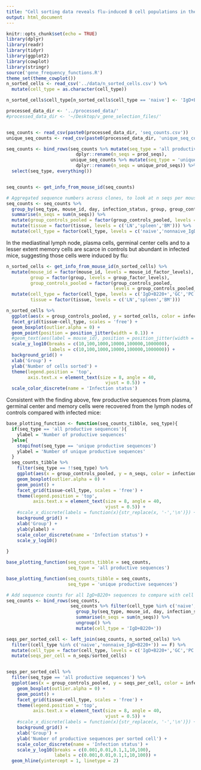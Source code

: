 ```yaml
---
title: "Cell sorting data reveals flu-induced B cell populations in the lymph node"
output: html_document
---
```


```r
knitr::opts_chunk$set(echo = TRUE)
library(dplyr)
library(readr)
library(tidyr)
library(ggplot2)
library(cowplot)
library(stringr)
source('gene_frequency_functions.R')
theme_set(theme_cowplot())
n_sorted_cells <- read_csv('../data/n_sorted_cells.csv') %>%
  mutate(cell_type = as.character(cell_type))

n_sorted_cells$cell_type[n_sorted_cells$cell_type == 'naive'] <- 'IgD+B220+'

processed_data_dir <- '../processed_data/'
#processed_data_dir <- '~/Desktop/v_gene_selection_files/'


seq_counts <- read_csv(paste0(processed_data_dir, 'seq_counts.csv'))
unique_seq_counts <- read_csv(paste0(processed_data_dir, 'unique_seq_counts.csv'))

seq_counts <- bind_rows(seq_counts %>% mutate(seq_type = 'all productive sequences') %>%
                          dplyr::rename(n_seqs = prod_seqs),
                        unique_seq_counts %>% mutate(seq_type = 'unique productive sequences') %>%
                          dplyr::rename(n_seqs = unique_prod_seqs)) %>%
  select(seq_type, everything())


seq_counts <- get_info_from_mouse_id(seq_counts)

# Aggregated sequence numbers across clones, to look at n seqs per mouse / tissue / cell type
seq_counts <- seq_counts %>%
  group_by(seq_type, mouse_id, day, infection_status, group, group_controls_pooled, tissue, cell_type) %>%
  summarise(n_seqs = sum(n_seqs)) %>%
  mutate(group_controls_pooled = factor(group_controls_pooled, levels = group_controls_pooled_factor_levels)) %>%
  mutate(tissue = factor(tissue, levels = c('LN','spleen','BM'))) %>%
  mutate(cell_type = factor(cell_type, levels = c('naive','nonnaive_IgD+B220+', 'GC','PC','mem')))


```



In the mediastinal lymph node, plasma cells, germinal center cells and to a lesser extent memory cells are scarce in controls but abundant in infected mice, suggesting those cells were induced by flu:

```r
n_sorted_cells <- get_info_from_mouse_id(n_sorted_cells) %>%
  mutate(mouse_id = factor(mouse_id, levels = mouse_id_factor_levels),
         group = factor(group, levels = group_factor_levels),
         group_controls_pooled = factor(group_controls_pooled,
                                        levels = group_controls_pooled_factor_levels)) %>%
  mutate(cell_type = factor(cell_type, levels = c('IgD+B220+','GC','PC','mem')),
         tissue = factor(tissue, levels = c('LN','spleen','BM')))

n_sorted_cells %>% 
  ggplot(aes(x = group_controls_pooled, y = sorted_cells, color = infection_status)) +
  facet_grid(tissue~cell_type, scales = 'free') +
  geom_boxplot(outlier.alpha = 0) +
  geom_point(position = position_jitter(width = 0.1)) +
  #geom_text(aes(label = mouse_id), position = position_jitter(width = 0.1)) +
  scale_y_log10(breaks = c(10,100,1000,10000,100000,1000000),
                labels = c(10,100,1000,10000,100000,1000000)) +
  background_grid() +
  xlab('Group') +
  ylab('Number of cells sorted') +
  theme(legend.position = 'top',
        axis.text.x = element_text(size = 8, angle = 40,
                                     vjust = 0.5)) +
  scale_color_discrete(name = 'Infection status')
```


Consistent with the finding above, few productive sequences from plasma, germinal center and memory cells were recovered from the lymph nodes of controls compared with infected mice:

```r
base_plotting_function <- function(seq_counts_tibble, seq_type){
  if(seq_type == 'all productive sequences'){
    ylabel = 'Number of productive sequences'
  }else{
    stopifnot(seq_type == 'unique productive sequences')
    ylabel = 'Number of unique productive sequences'
  }
  seq_counts_tibble %>%
    filter(seq_type == !!seq_type) %>%
    ggplot(aes(x = group_controls_pooled, y = n_seqs, color = infection_status)) +
    geom_boxplot(outlier.alpha = 0) +
    geom_point() +
    facet_grid(tissue~cell_type, scales = 'free') +
    theme(legend.position = 'top',
          axis.text.x = element_text(size = 8, angle = 40,
                                     vjust = 0.5)) +
    #scale_x_discrete(labels = function(x){str_replace(x, '-','\n')}) +
    background_grid() +
    xlab('Group') +
    ylab(ylabel) +
    scale_color_discrete(name = 'Infection status') +
    scale_y_log10()
    
}

base_plotting_function(seq_counts_tibble = seq_counts,
                       seq_type = 'all productive sequences')

base_plotting_function(seq_counts_tibble = seq_counts,
                       seq_type = 'unique productive sequences')

```
```r
# Add sequence counts for all IgD+B220+ sequences to compare with cell sorting data
seq_counts <- bind_rows(seq_counts,
                        seq_counts %>% filter(cell_type %in% c('naive','nonnaive_IgD+B220+')) %>%
                          group_by(seq_type, mouse_id, day, infection_status, group, group_controls_pooled, tissue) %>%
                          summarise(n_seqs = sum(n_seqs)) %>%
                          ungroup() %>%
                          mutate(cell_type = 'IgD+B220+')) 

seqs_per_sorted_cell <- left_join(seq_counts, n_sorted_cells) %>%
  filter((cell_type %in% c('naive','nonnaive_IgD+B220+')) == F) %>%
  mutate(cell_type = factor(cell_type, levels = c('IgD+B220+','GC','PC','mem'))) %>%
  mutate(seqs_per_cell = n_seqs/sorted_cells)


seqs_per_sorted_cell %>% 
  filter(seq_type == 'all productive sequences') %>%
  ggplot(aes(x = group_controls_pooled, y = seqs_per_cell, color = infection_status)) +
    geom_boxplot(outlier.alpha = 0) +
    geom_point() +
    facet_grid(tissue~cell_type, scales = 'free') +
    theme(legend.position = 'top',
          axis.text.x = element_text(size = 8, angle = 40,
                                     vjust = 0.5)) +
    #scale_x_discrete(labels = function(x){str_replace(x, '-','\n')}) +
    background_grid() +
    xlab('Group') +
    ylab('Number of productive sequences per sorted cell') +
    scale_color_discrete(name = 'Infection status') +
    scale_y_log10(breaks = c(0.001,0.01,0.1,1,10,100),
                  labels = c(0.001,0.01,0.1,1,10,100)) +
  geom_hline(yintercept = 1, linetype = 2)
  
```



